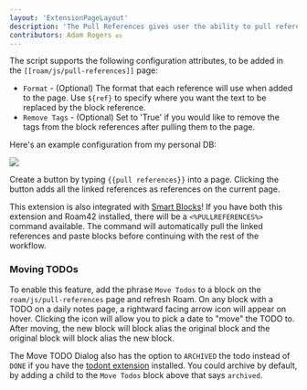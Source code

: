 ```yaml
---
layout: 'ExtensionPageLayout'
description: 'The Pull References gives user the ability to pull references to the page.'
contributors: Adam Rogers 💵
---
```


The script supports the following configuration attributes, to be added in the `[[roam/js/pull-references]]` page:

- `Format` - (Optional) The format that each reference will use when added to the page. Use `${ref}` to specify where you want the text to be replaced by the block reference.
- `Remove Tags` - (Optional) Set to 'True' if you would like to remove the tags from the block references after pulling them to the page.

Here's an example configuration from my personal DB:

![](/images/pull-references.png)

Create a button by typing `{{pull references}}` into a page. Clicking the button adds all the linked references as references on the current page.

This extension is also integrated with [Smart Blocks](https://roamresearch.com/#/app/roamhacker/page/GH0401tnt)! If you have both this extension and Roam42 installed, there will be a `<%PULLREFERENCES%>` command available. The command will automatically pull the linked references and paste blocks before continuing with the rest of the workflow.

### Moving TODOs

To enable this feature, add the phrase `Move Todos` to a block on the `roam/js/pull-references` page and refresh Roam. On any block with a TODO on a daily notes page, a rightward facing arrow icon will appear on hover. Clicking the icon will allow you to pick a date to "move" the TODO to. After moving, the new block will block alias the original block and the original block will block alias the new block.

The Move TODO Dialog also has the option to `ARCHIVED` the todo instead of `DONE` if you have the [todont extension](https://roamjs.com/docs/extensions/todont) installed. You could archive by default, by adding a child to the `Move Todos` block above that says `archived`.
